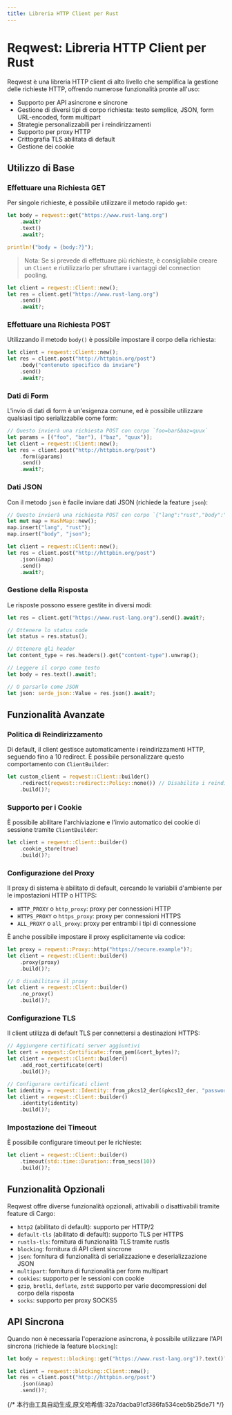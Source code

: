 ```yaml
---
title: Libreria HTTP Client per Rust
---
```


# Reqwest: Libreria HTTP Client per Rust


<LinkCard
  href="https://docs.rs/reqwest/latest/reqwest/"
  title="reqwest"
  description="reqwest"
/>

Reqwest è una libreria HTTP client di alto livello che semplifica la gestione delle richieste HTTP, offrendo numerose funzionalità pronte all'uso:

- Supporto per API asincrone e sincrone
- Gestione di diversi tipi di corpo richiesta: testo semplice, JSON, form URL-encoded, form multipart
- Strategie personalizzabili per i reindirizzamenti
- Supporto per proxy HTTP
- Crittografia TLS abilitata di default
- Gestione dei cookie

## Utilizzo di Base

### Effettuare una Richiesta GET

Per singole richieste, è possibile utilizzare il metodo rapido `get`:

```rust
let body = reqwest::get("https://www.rust-lang.org")
    .await?
    .text()
    .await?;

println!("body = {body:?}");
```

> Nota: Se si prevede di effettuare più richieste, è consigliabile creare un `Client` e riutilizzarlo per sfruttare i vantaggi del connection pooling.

```rust
let client = reqwest::Client::new();
let res = client.get("https://www.rust-lang.org")
    .send()
    .await?;
```

### Effettuare una Richiesta POST

Utilizzando il metodo `body()` è possibile impostare il corpo della richiesta:

```rust
let client = reqwest::Client::new();
let res = client.post("http://httpbin.org/post")
    .body("contenuto specifico da inviare")
    .send()
    .await?;
```

### Dati di Form

L'invio di dati di form è un'esigenza comune, ed è possibile utilizzare qualsiasi tipo serializzabile come form:

```rust
// Questo invierà una richiesta POST con corpo `foo=bar&baz=quux`
let params = [("foo", "bar"), ("baz", "quux")];
let client = reqwest::Client::new();
let res = client.post("http://httpbin.org/post")
    .form(&params)
    .send()
    .await?;
```

### Dati JSON

Con il metodo `json` è facile inviare dati JSON (richiede la feature `json`):

```rust
// Questo invierà una richiesta POST con corpo `{"lang":"rust","body":"json"}`
let mut map = HashMap::new();
map.insert("lang", "rust");
map.insert("body", "json");

let client = reqwest::Client::new();
let res = client.post("http://httpbin.org/post")
    .json(&map)
    .send()
    .await?;
```

### Gestione della Risposta

Le risposte possono essere gestite in diversi modi:

```rust
let res = client.get("https://www.rust-lang.org").send().await?;

// Ottenere lo status code
let status = res.status();

// Ottenere gli header
let content_type = res.headers().get("content-type").unwrap();

// Leggere il corpo come testo
let body = res.text().await?;

// O parsarlo come JSON
let json: serde_json::Value = res.json().await?;
```

## Funzionalità Avanzate

### Politica di Reindirizzamento

Di default, il client gestisce automaticamente i reindirizzamenti HTTP, seguendo fino a 10 redirect. È possibile personalizzare questo comportamento con `ClientBuilder`:

```rust
let custom_client = reqwest::Client::builder()
    .redirect(reqwest::redirect::Policy::none()) // Disabilita i reindirizzamenti
    .build()?;
```

### Supporto per i Cookie

È possibile abilitare l'archiviazione e l'invio automatico dei cookie di sessione tramite `ClientBuilder`:

```rust
let client = reqwest::Client::builder()
    .cookie_store(true)
    .build()?;
```

### Configurazione del Proxy

Il proxy di sistema è abilitato di default, cercando le variabili d'ambiente per le impostazioni HTTP o HTTPS:

- `HTTP_PROXY` o `http_proxy`: proxy per connessioni HTTP
- `HTTPS_PROXY` o `https_proxy`: proxy per connessioni HTTPS
- `ALL_PROXY` o `all_proxy`: proxy per entrambi i tipi di connessione

È anche possibile impostare il proxy esplicitamente via codice:

```rust
let proxy = reqwest::Proxy::http("https://secure.example")?;
let client = reqwest::Client::builder()
    .proxy(proxy)
    .build()?;

// O disabilitare il proxy
let client = reqwest::Client::builder()
    .no_proxy()
    .build()?;
```

### Configurazione TLS

Il client utilizza di default TLS per connettersi a destinazioni HTTPS:

```rust
// Aggiungere certificati server aggiuntivi
let cert = reqwest::Certificate::from_pem(&cert_bytes)?;
let client = reqwest::Client::builder()
    .add_root_certificate(cert)
    .build()?;

// Configurare certificati client
let identity = reqwest::Identity::from_pkcs12_der(&pkcs12_der, "password")?;
let client = reqwest::Client::builder()
    .identity(identity)
    .build()?;
```

### Impostazione dei Timeout

È possibile configurare timeout per le richieste:

```rust
let client = reqwest::Client::builder()
    .timeout(std::time::Duration::from_secs(10))
    .build()?;
```

## Funzionalità Opzionali

Reqwest offre diverse funzionalità opzionali, attivabili o disattivabili tramite feature di Cargo:

- `http2` (abilitato di default): supporto per HTTP/2
- `default-tls` (abilitato di default): supporto TLS per HTTPS
- `rustls-tls`: fornitura di funzionalità TLS tramite rustls
- `blocking`: fornitura di API client sincrone
- `json`: fornitura di funzionalità di serializzazione e deserializzazione JSON
- `multipart`: fornitura di funzionalità per form multipart
- `cookies`: supporto per le sessioni con cookie
- `gzip`, `brotli`, `deflate`, `zstd`: supporto per varie decompressioni del corpo della risposta
- `socks`: supporto per proxy SOCKS5

## API Sincrona

Quando non è necessaria l'operazione asincrona, è possibile utilizzare l'API sincrona (richiede la feature `blocking`):

```rust
let body = reqwest::blocking::get("https://www.rust-lang.org")?.text()?;

let client = reqwest::blocking::Client::new();
let res = client.post("http://httpbin.org/post")
    .json(&map)
    .send()?;
```
{/* 本行由工具自动生成,原文哈希值:32a7dacba91cf386fa534ceb5b25de71 */}